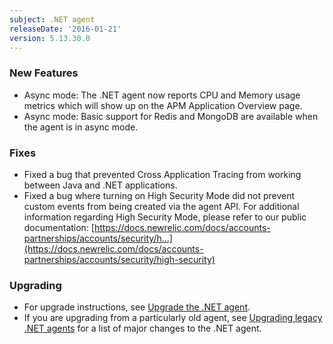 ```yaml
---
subject: .NET agent
releaseDate: '2016-01-21'
version: 5.13.30.0
---
```


### New Features

* Async mode: The .NET agent now reports CPU and Memory usage metrics which will show up on the APM Application Overview page.
* Async mode: Basic support for Redis and MongoDB are available when the agent is in async mode.

### Fixes

* Fixed a bug that prevented Cross Application Tracing from working between Java and .NET applications.
* Fixed a bug where turning on High Security Mode did not prevent custom events from being created via the agent API. For additional information regarding High Security Mode, please refer to our public documentation: [https://docs.newrelic.com/docs/accounts-partnerships/accounts/security/h...](https://docs.newrelic.com/docs/accounts-partnerships/accounts/security/high-security)

### Upgrading

* For upgrade instructions, see [Upgrade the .NET agent](/docs/agents/net-agent/installation-configuration/upgrade-net-agent#updating_net).
* If you are upgrading from a particularly old agent, see [Upgrading legacy .NET agents](/docs/agents/net-agent/troubleshooting/upgrading-legacy-net-agents) for a list of major changes to the .NET agent.
